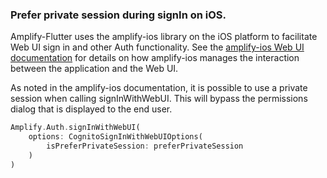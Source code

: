 ### Prefer private session during signIn on iOS.

Amplify-Flutter uses the amplify-ios library on the iOS platform to facilitate Web UI sign in and other Auth functionality. See the [amplify-ios Web UI documentation](/lib/auth/signin_web_ui/q/platform/ios/#prefer-private-session-during-signin) for details on how amplify-ios manages the interaction between the application and the Web UI.

As noted in the amplify-ios documentation, it is possible to use a private session when calling signInWithWebUI. This will bypass the permissions dialog that is displayed to the end user.

```dart
Amplify.Auth.signInWithWebUI(
    options: CognitoSignInWithWebUIOptions(
        isPreferPrivateSession: preferPrivateSession
    )
)
```
